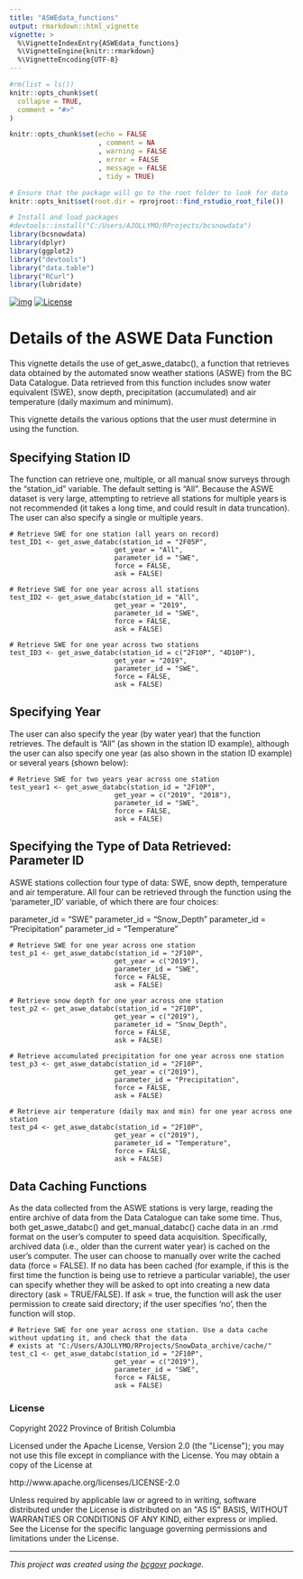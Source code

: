```yaml
---
title: "ASWEdata_functions"
output: rmarkdown::html_vignette
vignette: >
  %\VignetteIndexEntry{ASWEdata_functions}
  %\VignetteEngine{knitr::rmarkdown}
  %\VignetteEncoding{UTF-8}
---
```


```r

#rm(list = ls())
knitr::opts_chunk$set(
  collapse = TRUE,
  comment = "#>"
)

knitr::opts_chunk$set(echo = FALSE
                      , comment = NA
                      , warning = FALSE
                      , error = FALSE
                      , message = FALSE
                      , tidy = TRUE)

# Ensure that the package will go to the root folder to look for data
knitr::opts_knit$set(root.dir = rprojroot::find_rstudio_root_file()) 

# Install and load packages
#devtools::install("C:/Users/AJOLLYMO/RProjects/bcsnowdata")
library(bcsnowdata)
library(dplyr)
library(ggplot2)
library("devtools")
library("data.table")
library("RCurl")
library(lubridate)
```

<!-- badges: start -->
[![img](https://img.shields.io/badge/Lifecycle-Maturing-007EC6)](https://github.com/bcgov/repomountie/blob/master/doc/lifecycle-badges.md)
[![License](https://img.shields.io/badge/License-Apache%202.0-blue.svg)](https://opensource.org/licenses/Apache-2.0) 
<!-- badges: end -->

# Details of the ASWE Data Function

This vignette details the use of get_aswe_databc(), a function that retrieves data obtained by the automated snow weather stations (ASWE) from the BC Data Catalogue. Data retrieved from this function includes snow water equivalent (SWE), snow depth, precipitation (accumulated) and air temperature (daily maximum and minimum).

This vignette details the various options that the user must determine in using the function.

## Specifying Station ID

The function can retrieve one, multiple, or all manual snow surveys through the "station_id" variable. The default setting is "All". Because the ASWE dataset is very large, attempting to retrieve all stations for multiple years is not recommended (it takes a long time, and could result in data truncation). The user can also specify a single or multiple years.

```
# Retrieve SWE for one station (all years on record)
test_ID1 <- get_aswe_databc(station_id = "2F05P",
                          get_year = "All",
                          parameter_id = "SWE",
                          force = FALSE,
                          ask = FALSE) 

# Retrieve SWE for one year across all stations
test_ID2 <- get_aswe_databc(station_id = "All",
                          get_year = "2019",
                          parameter_id = "SWE",
                          force = FALSE,
                          ask = FALSE) 

# Retrieve SWE for one year across two stations
test_ID3 <- get_aswe_databc(station_id = c("2F10P", "4D10P"),
                          get_year = "2019",
                          parameter_id = "SWE",
                          force = FALSE,
                          ask = FALSE) 
```

## Specifying Year

The user can also specify the year (by water year) that the function retrieves. The default is "All" (as shown in the station ID example), although the user can also specify one year (as also shown in the station ID example) or several years (shown below):


```
# Retrieve SWE for two years year across one station
test_year1 <- get_aswe_databc(station_id = "2F10P",
                          get_year = c("2019", "2018"),
                          parameter_id = "SWE",
                          force = FALSE,
                          ask = FALSE)
```

## Specifying the Type of Data Retrieved: Parameter ID

ASWE stations collection four type of data: SWE, snow depth, temperature and air temperature. All four can be retrieved through the function using the 'parameter_ID' variable, of which there are four choices:

parameter_id = "SWE"
parameter_id = "Snow_Depth"
parameter_id = "Precipitation"
parameter_id = "Temperature"

```
# Retrieve SWE for one year across one station
test_p1 <- get_aswe_databc(station_id = "2F10P",
                          get_year = c("2019"),
                          parameter_id = "SWE",
                          force = FALSE,
                          ask = FALSE)

# Retrieve snow depth for one year across one station
test_p2 <- get_aswe_databc(station_id = "2F10P",
                          get_year = c("2019"),
                          parameter_id = "Snow_Depth",
                          force = FALSE,
                          ask = FALSE)

# Retrieve accumulated precipitation for one year across one station
test_p3 <- get_aswe_databc(station_id = "2F10P",
                          get_year = c("2019"),
                          parameter_id = "Precipitation",
                          force = FALSE,
                          ask = FALSE)

# Retrieve air temperature (daily max and min) for one year across one station
test_p4 <- get_aswe_databc(station_id = "2F10P",
                          get_year = c("2019"),
                          parameter_id = "Temperature",
                          force = FALSE,
                          ask = FALSE)
```

## Data Caching Functions

As the data collected from the ASWE stations is very large, reading the entire archive of data from the Data Catalogue can take some time. Thus, both get_aswe_databc() and get_manual_databc() cache data in an .rmd format on the user's computer to speed data acquisition. Specifically, archived data (i.e., older than the current water year) is cached on the user's computer. The user can choose to manually over write the cached data (force = FALSE). If no data has been cached (for example, if this is the first time the function is being use to retrieve a particular variable), the user can specify whether they will be asked to opt into creating a new data directory (ask = TRUE/FALSE). If ask = true, the function will ask the user permission to create said directory; if the user specifies 'no', then the function will stop. 

```
# Retrieve SWE for one year across one station. Use a data cache without updating it, and check that the data
# exists at "C:/Users/AJOLLYMO/RProjects/SnowData_archive/cache/"
test_c1 <- get_aswe_databc(station_id = "2F10P",
                          get_year = c("2019"),
                          parameter_id = "SWE",
                          force = FALSE,
                          ask = FALSE)
```

### License

Copyright 2022 Province of British Columbia

Licensed under the Apache License, Version 2.0 (the &quot;License&quot;);
you may not use this file except in compliance with the License.
You may obtain a copy of the License at

http://www.apache.org/licenses/LICENSE-2.0

Unless required by applicable law or agreed to in writing, software distributed under the License is distributed on an &quot;AS IS&quot; BASIS,
WITHOUT WARRANTIES OR CONDITIONS OF ANY KIND, either express or implied.
See the License for the specific language governing permissions and limitations under the License.

---
*This project was created using the [bcgovr](https://github.com/bcgov/bcgovr) package.* 
